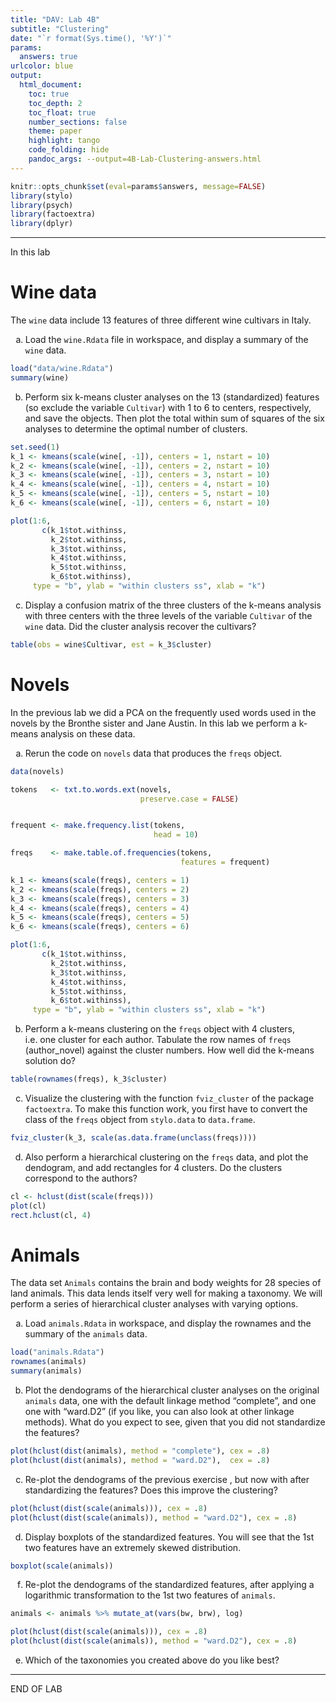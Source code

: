 ---
title: "DAV: Lab 4B"
subtitle: "Clustering"
date: "`r format(Sys.time(), '%Y')`"
params:
  answers: true
urlcolor: blue
output: 
  html_document:
    toc: true
    toc_depth: 2
    toc_float: true
    number_sections: false
    theme: paper
    highlight: tango
    code_folding: hide
    pandoc_args: --output=4B-Lab-Clustering-answers.html
---


```{r message = FALSE}
knitr::opts_chunk$set(eval=params$answers, message=FALSE)
library(stylo)
library(psych)
library(factoextra)
library(dplyr)
```

---


In this lab

# Wine data

The `wine` data include 13 features of three different wine cultivars in Italy. 

a. Load the `wine.Rdata` file in workspace, and display a summary of the `wine` data.

```{r}
load("data/wine.Rdata")
summary(wine)
```


b. Perform six k-means cluster analyses on the 13 (standardized) features (so exclude the variable `Cultivar`) with 1 to 6 to centers, respectively, and save the objects. Then plot the total within sum of squares of the six analyses to determine the optimal number of clusters.

```{r}
set.seed(1)
k_1 <- kmeans(scale(wine[, -1]), centers = 1, nstart = 10)
k_2 <- kmeans(scale(wine[, -1]), centers = 2, nstart = 10)
k_3 <- kmeans(scale(wine[, -1]), centers = 3, nstart = 10)
k_4 <- kmeans(scale(wine[, -1]), centers = 4, nstart = 10)
k_5 <- kmeans(scale(wine[, -1]), centers = 5, nstart = 10)
k_6 <- kmeans(scale(wine[, -1]), centers = 6, nstart = 10)

plot(1:6,  
       c(k_1$tot.withinss,
         k_2$tot.withinss, 
         k_3$tot.withinss, 
         k_4$tot.withinss, 
         k_5$tot.withinss, 
         k_6$tot.withinss),
     type = "b", ylab = "within clusters ss", xlab = "k")
```

c. Display a confusion matrix of the three clusters of the k-means analysis with three centers with the three levels of the variable `Cultivar` of the `wine` data. Did the cluster analysis recover the cultivars?


```{r}
table(obs = wine$Cultivar, est = k_3$cluster)
```


# Novels

In the previous lab we did a PCA on the frequently used  words used in the novels by the Bronthe sister and Jane Austin. In this lab we perform a k-means analysis on these data.

a. Rerun the code on `novels` data that produces the `freqs` object.   

```{r echo=F}
data(novels)

tokens   <- txt.to.words.ext(novels, 
                             preserve.case = FALSE)


frequent <- make.frequency.list(tokens, 
                                head = 10)

freqs    <- make.table.of.frequencies(tokens, 
                                      features = frequent)
```
```{r}
k_1 <- kmeans(scale(freqs), centers = 1)
k_2 <- kmeans(scale(freqs), centers = 2)
k_3 <- kmeans(scale(freqs), centers = 3)
k_4 <- kmeans(scale(freqs), centers = 4)
k_5 <- kmeans(scale(freqs), centers = 5)
k_6 <- kmeans(scale(freqs), centers = 6)

plot(1:6,  
       c(k_1$tot.withinss,
         k_2$tot.withinss, 
         k_3$tot.withinss, 
         k_4$tot.withinss, 
         k_5$tot.withinss, 
         k_6$tot.withinss),
     type = "b", ylab = "within clusters ss", xlab = "k")
```


b. Perform a k-means clustering on the `freqs` object with 4 clusters, i.e. one cluster for each author. Tabulate the row names of `freqs` (author_novel) against the cluster numbers. How well did the k-means solution do?

```{r}
table(rownames(freqs), k_3$cluster)
```

c. Visualize the clustering with the function `fviz_cluster` of the package `factoextra`. To make this function work, you first have to convert the class of the `freqs` object from `stylo.data` to `data.frame`. 

```{r}
fviz_cluster(k_3, scale(as.data.frame(unclass(freqs))))
```


d. Also perform a hierarchical clustering on the `freqs` data, and plot the dendogram, and add rectangles for 4 clusters. Do the clusters correspond to the authors?


```{r}
cl <- hclust(dist(scale(freqs)))
plot(cl)
rect.hclust(cl, 4)
```


# Animals

The data set `Animals` contains the brain and body weights for 28 species of land animals. This data lends itself very well for making a taxonomy. We will perform a series of hierarchical cluster analyses with varying options. 


a. Load  `animals.Rdata` in workspace, and display the rownames and the summary of the `animals` data.

```{r}
load("animals.Rdata")
rownames(animals)
summary(animals)
```
b. Plot the dendograms of the hierarchical cluster analyses on the original `animals` data, one with the default  linkage method "complete", and one one with "ward.D2" (if you like, you can also look at other linkage methods). What do you expect to see, given that you did not standardize the features?

```{r}
plot(hclust(dist(animals), method = "complete"), cex = .8)
plot(hclust(dist(animals), method = "ward.D2"),  cex = .8)
```



c. Re-plot the dendograms of the previous exercise , but now with after standardizing the features? Does this improve the clustering?

```{r}
plot(hclust(dist(scale(animals))), cex = .8)
plot(hclust(dist(scale(animals)), method = "ward.D2"), cex = .8)
```

d. Display boxplots of the standardized features. You will see that the 1st two features have an extremely skewed distribution. 

```{r}
boxplot(scale(animals))
```

f. Re-plot the dendograms of the standardized features, after applying a logarithmic transformation to the 1st two features of `animals`. 

```{r}
animals <- animals %>% mutate_at(vars(bw, brw), log)

plot(hclust(dist(scale(animals))), cex = .8)
plot(hclust(dist(scale(animals)), method = "ward.D2"), cex = .8)
```

e. Which of the  taxonomies you created above do you like best?

---

END OF LAB


































